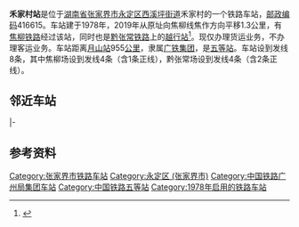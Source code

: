{{noteTA
|1=zh-cn:始发车次; zh-hk:列車班次;
|2=zh-cn:车次; zh-hk:班次;
}}
{{Infobox China railway station
|车站名称 = 禾家村站
|图片 = 
|图片介绍 = 
|其他名称 = 
|车站拼音 = Hejiacun
|英文名称 = Hejiacun Railway Station
|车站代码 = 44648
|电报码 = HJQ<ref>{{cite book|author=[[中华人民共和国铁道部|中华人民共和国铁道部]]|title=铁路电报站名略号（2012）|publisher=中国铁道出版社|location=北京|year=2012|unified=15113·3468|pages=47}}</ref>
|拼音码 = HJC
|车站功能 = 货运站
|技术性质 = [[中间站|中间站]]
|业务性质 = 货运站
|address = [[湖南省|湖南省]][[张家界市|张家界市]][[永定区_(张家界市)|永定区]][[西溪坪街道|西溪坪街道]]禾家村
|coordinates = {{coord|29|10|27.85|N|110|37|37.61|E|display=inline,title}}
|归属 = [[广铁集团|广铁集团]]
|线路 = [[焦柳铁路|焦柳铁路]]、[[黔张常铁路|黔张常铁路]]
|车站等级 = [[五等站_(中铁)|五等站]]
|tracks = 8
}}
'''禾家村站'''是位于[[湖南省|湖南省]][[张家界市|张家界市]][[永定区_(张家界市)|永定区]][[西溪坪街道|西溪坪街道]]禾家村的一个铁路车站，[[邮政编码|邮政编码]]416615。车站建于1978年，2019年从原址向焦柳线焦作方向平移1.3公里，有[[焦柳铁路|焦柳铁路]]经过该站，同时也是[[黔张常铁路|黔张常铁路]]上的[[越行站|越行站]]<ref>{{cite news|url=http://finance.jrj.com.cn/2019/01/18071026922380.shtml|title=中铁武汉电气化局确保项目顺利推进|publisher=国际商报|date=2019-01-18|accessdate=2019-09-21}}</ref>。现仅办理货运业务，不办理客运业务。车站距离[[月山站|月山站]]955[[公里|公里]]，隶属[[广铁集团|广铁集团]]，是[[五等站_(中铁)|五等站]]。车站设到发线8条，其中焦柳场设到发线4条（含1条正线），黔张常场设到发线4条（含2条正线）。

==邻近车站==
{{start rail box|[[中国铁路|中国铁路]]}}
{{s-inop|[[溪口镇站|溪口镇站]]|{{站|月山}}方向}}
{{s-line|[[焦柳铁路|焦柳铁路]]<br />← 17km 禾家村站 9km →{{0}}}}
{{s-inop|[[张家界北站|张家界北站]]|{{站|柳州}}方向}}
|-
{{s-inop|[[张家界西站|张家界西站]]|{{站|黔江}}方向}}
{{s-line|[[黔张常铁路|黔张常铁路]]<br />← 19km 禾家村站 41km →}}
{{s-inop|[[牛车河站|牛车河站]]|{{站|常德}}方向}}
{{end box}}

==参考资料==
{{reflist}}

{{焦柳铁路}}
{{黔张常铁路}}
{{铁路车站小作品}}
{{湖南小作品}}

[[Category:张家界市铁路车站|Category:张家界市铁路车站]]
[[Category:永定区_(张家界市)|Category:永定区 (张家界市)]]
[[Category:中国铁路广州局集团车站|Category:中国铁路广州局集团车站]]
[[Category:中国铁路五等站|Category:中国铁路五等站]]
[[Category:1978年启用的铁路车站|Category:1978年启用的铁路车站]]